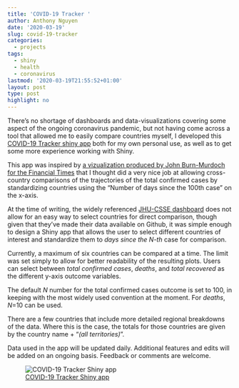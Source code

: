 ```yaml
---
title: 'COVID-19 Tracker '
author: Anthony Nguyen
date: '2020-03-19'
slug: covid-19-tracker
categories:
  - projects
tags:
  - shiny
  - health
  - coronavirus
lastmod: '2020-03-19T21:55:52+01:00'
layout: post
type: post
highlight: no
---
```

There's no shortage of dashboards and data-visualizations covering some aspect of the ongoing coronavirus pandemic, but not having come across a tool that allowed me to easily compare countries myself, I developed this [COVID-19 Tracker shiny app](https://mentalbreaks.shinyapps.io/covid19/) both for my own personal use, as well as to get some more experience working with Shiny.

This app was inspired by [a vizualization produced by John Burn-Murdoch for the Financial Times](https://twitter.com/jburnmurdoch/status/1237737352879112194) that I thought did a very nice job at allowing cross-country comparisons of the trajectories of the total confirmed cases by standardizing countries using the "Number of days since the 100th case" on the x-axis.

At the time of writing, the widely referenced [JHU-CSSE dashboard](https://coronavirus.jhu.edu/map.html) does not allow for an easy way to select countries for direct comparison, though given that they've made their data available on Github, it was simple enough to design a Shiny app that allows the user to select different countries of interest and standardize them to *days since the N-th* case for comparison.

Currently, a maximum of six countries can be compared at a time. The limit was set simply to allow for better readability of the resulting plots. Users can select between *total confirmed cases*, *deaths*, and *total recovered* as the different y-axis outcome variables. 

The default *N* number for the total confirmed cases outcome is set to 100, in keeping with the most widely used convention at the moment. For *deaths*, *N*=10 can be used.  
 
There are a few countries that include more detailed regional breakdowns of the data. Where this is the case, the totals for those countries are given by the country name + "*(all territories)*".

Data used in the app will be updated daily. Additional features and edits will be added on an ongoing basis. Feedback or comments are welcome.

![[COVID-19 Tracker Shiny app](https://mentalbreaks.shinyapps.io/covid19/)](/posts/2020-03-19-covid-19-tracker_files/log_confirmed_20200319.png)

